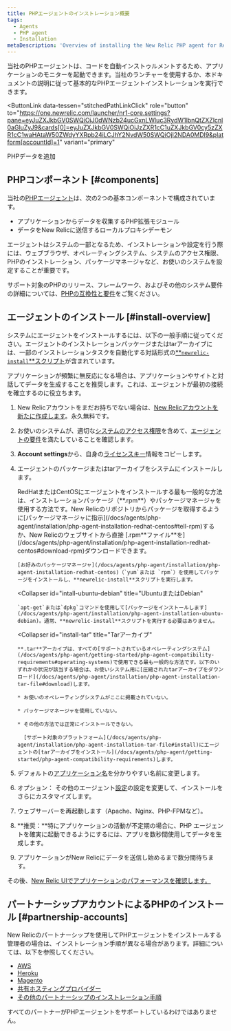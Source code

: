 ```yaml
---
title: PHPエージェントのインストレーション概要
tags:
  - Agents
  - PHP agent
  - Installation
metaDescription: 'Overview of installing the New Relic PHP agent for RedHat, CentOS, Ubuntu, or Debian, or for the tar archive.'
---
```


当社のPHPエージェントは、コードを自動インストゥルメントするため、アプリケーションのモニターを起動できます。当社のランチャーを使用するか、本ドキュメントの説明に従って基本的なPHPエージェントインストレーションを実行できます。

<ButtonLink
  data-tessen="stitchedPathLinkClick"
  role="button"
  to="https://one.newrelic.com/launcher/nr1-core.settings?pane=eyJuZXJkbGV0SWQiOiJ0dWNzb24ucGxnLWluc3RydW1lbnQtZXZlcnl0aGluZyJ9&cards[0]=eyJuZXJkbGV0SWQiOiJzZXR1cC1uZXJkbGV0cy5zZXR1cC1waHAtaW50ZWdyYXRpb24iLCJhY2NvdW50SWQiOjI2NDA0MDl9&platform[accountId]=1"
  variant="primary"
>
  PHPデータを追加
</ButtonLink>

## PHPコンポーネント [#components]

当社の[PHPエージェント](/docs/agents/php-agent/getting-started/new-relic-php)は、次の2つの基本コンポーネントで構成されています。

* アプリケーションからデータを収集するPHP拡張モジュール
* データをNew Relicに送信するローカルプロキシデーモン

エージェントはシステムの一部となるため、インストレーションや設定を行う際には、ウェブブラウザ、オペレーティングシステム、システムのアクセス権限、PHPのインストレーション、パッケージマネージャなど、お使いのシステムを設定することが重要です。

サポート対象のPHPのリリース、フレームワーク、およびその他のシステム要件の詳細については、[PHPの互換性と要件](/docs/agents/php-agent/getting-started/php-agent-compatibility-requirements)をご覧ください。

## エージェントのインストール [#install-overview]

システムにエージェントをインストールするには、以下の一般手順に従ってください。エージェントのインストレーションパッケージまたはtarアーカイブには、一部のインストレーションタスクを自動化する対話形式の[**`newrelic-install`**スクリプト](/docs/agents/php-agent/installation/newrelic-install-script)が含まれています。

<Callout variant="tip">
  アプリケーションが頻繁に無反応になる場合は、アプリケーションやサイトと対話してデータを生成することを推奨します。これは、エージェントが最初の接続を確立するのに役立ちます。
</Callout>

1. New Relicアカウントをまだお持ちでない場合は、[New Relicアカウントを新たに作成します](https://newrelic.com/signup)。永久無料です。

2. お使いのシステムが、適切な[システムのアクセス権限](/docs/agents/php-agent/getting-started/php-agent-compatibility-requirements)を含めて、[エージェントの要件](/docs/agents/php-agent/getting-started/php-agent-compatibility-requirements#permissions)を満たしていることを確認します。

3. **Account settings**から、自身の[ライセンスキー](/docs/agents/php-agent/getting-started/php-agent-compatibility-requirements#license_key)情報をコピーします。

4. エージェントのパッケージまたはtarアーカイブをシステムにインストールします。

   <CollapserGroup>
     <Collapser
       id="install-redhat-centos"
       title="RedHatまたはCentOS"
     >
       RedHatまたはCentOSにエージェントをインストールする最も一般的な方法は、インストレーションパッケージ（**.rpm**）やパッケージマネージャを使用する方法です。New Relicのリポジトリからパッケージを取得するように[パッケージマネージャに指示](/docs/agents/php-agent/installation/php-agent-installation-redhat-centos#tell-rpm)するか、New Relicのウェブサイトから直接 [.rpm**ファイル**を](/docs/agents/php-agent/installation/php-agent-installation-redhat-centos#download-rpm)ダウンロードできます。

       [お好みのパッケージマネージャ](/docs/agents/php-agent/installation/php-agent-installation-redhat-centos)（`yum`または `rpm`）を使用してパッケージをインストールし、**newrelic-install**スクリプトを実行します。
     </Collapser>

     <Collapser
       id="intall-ubuntu-debian"
       title="UbuntuまたはDebian"
     >
       `apt-get`または`dpkg`コマンドを使用して[パッケージをインストールします](/docs/agents/php-agent/installation/php-agent-installation-ubuntu-debian)。通常、**newrelic-install**スクリプトを実行する必要はありません。
     </Collapser>

     <Collapser
       id="install-tar"
       title="Tarアーカイブ"
     >
       **.tar**アーカイブは、すべての[サポートされているオペレーティングシステム](/docs/agents/php-agent/getting-started/php-agent-compatibility-requirements#operating-systems)で使用できる最も一般的な方法です。以下のいずれかの状況が該当する場合は、お使いシステム用に[圧縮されたtarアーカイブをダウンロード](/docs/agents/php-agent/installation/php-agent-installation-tar-file#download)します。

       * お使いのオペレーティングシステムがここに掲載されていない。

       * パッケージマネージャを使用していない。

       * その他の方法では正常にインストールできない。

         [サポート対象のプラットフォーム](/docs/agents/php-agent/installation/php-agent-installation-tar-file#install)にエージェントの[tarアーカイブをインストール](/docs/agents/php-agent/getting-started/php-agent-compatibility-requirements)します。
     </Collapser>
   </CollapserGroup>

5. デフォルトの[アプリケーション名](/docs/site/naming-your-application)を分かりやすい名前に変更します。

6. オプション： その他のエージェント[設定](/docs/agents/php-agent/configuration/php-agent-configuration)の設定を変更して、インストールをさらにカスタマイズします。

7. ウェブサーバーを再起動します（Apache、Nginx、PHP-FPMなど）。

8. **推奨：**特にアプリケーションの活動が不定期の場合に、PHP エージェントを確実に起動できるようにするには、アプリを数秒間使用してデータを生成します。

9. アプリケーションがNew Relicにデータを送信し始めるまで数分間待ちます。

その後、[New Relic UIでアプリケーションのパフォーマンスを確認します。](/docs/apm/applications-menu/monitoring/apm-overview-page)

## パートナーシップアカウントによるPHPのインストール [#partnership-accounts]

New Relicのパートナーシップを使用してPHPエージェントをインストールする管理者の場合は、インストレーション手順が異なる場合があります。詳細については、以下を参照してください。

* [AWS](/docs/accounts-partnerships/partnerships/partner-based-installation/amazon-web-services-aws-users)
* [Heroku](/docs/agents/php-agent/installation/php-agent-heroku)
* [Magento](/docs/accounts-partnerships/partnerships/partner-based-installation/log-install-new-relic-partners#magento)
* [共有ホスティングプロバイダー](/docs/agents/php-agent/installation/install-php-agent-shared-hosting-service)
* [その他のパートナーシップのインストレーション手順](/docs/accounts-partnerships/partnerships/partner-based-installation/log-install-new-relic-partners)

すべてのパートナーがPHPエージェントをサポートしているわけではありません。